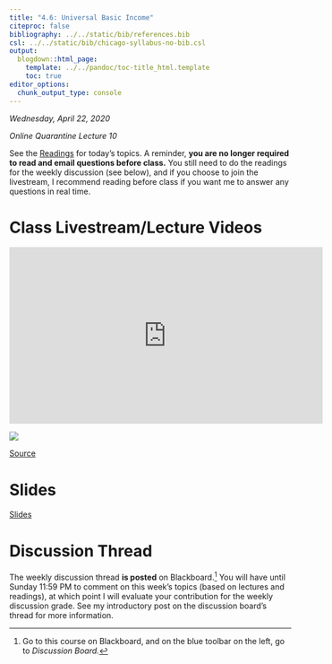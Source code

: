 ```yaml
---
title: "4.6: Universal Basic Income"
citeproc: false
bibliography: ../../static/bib/references.bib
csl: ../../static/bib/chicago-syllabus-no-bib.csl
output:
  blogdown::html_page:
    template: ../../pandoc/toc-title_html.template
    toc: true
editor_options: 
  chunk_output_type: console
---
```


*Wednesday, April 22, 2020*

*Online Quarantine Lecture 10*

See the [<i class="fas fa-book-reader"></i> Readings](/reading/4.6-reading) for today's topics. A reminder, **you are no longer required to read and email questions before class.** You still need to do the readings for the weekly discussion (see below), and if you choose to join the livestream, I recommend reading before class if you want me to answer any questions in real time.

# Class Livestream/Lecture Videos

<iframe width="560" height="315" src="https://www.youtube.com/embed/hAIhfZrWEhE" frameborder="0" allow="accelerometer; autoplay; encrypted-media; gyroscope; picture-in-picture" allowfullscreen></iframe>

![](https://www.dropbox.com/s/g0ysam1wlckgw67/IGM_UBI.png?raw=1)

[Source](http://www.igmchicago.org/surveys/universal-basic-income/)

# Slides

[<i class="fas fa-chalkboard-teacher"></i> Slides](/slides/4.6-slides)

# Discussion Thread

The weekly discussion thread **is posted** on Blackboard.^[Go to this course on Blackboard, and on the blue toolbar on the left, go to *Discussion Board.*] You will have until Sunday 11:59 PM to comment on this week's topics (based on lectures and readings), at which point I will evaluate your contribution for the weekly discussion grade. See my introductory post on the discussion board's thread for more information.
